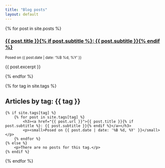 ```yaml
---
title: "Blog posts"
layout: default
---
```


{% for post in site.posts %}
<h3><a href="{{ post.url }}">{{ post.title }}{% if post.subtitle %}: {{ post.subtitle }}{% endif %}</a></h3>
<p><small>Posed on {{ post.date | date: '%B %d, %Y' }}</small></p>
<p>{{ post.excerpt }}</p>
{% endfor %}

{% for tag in site.tags %}
<h2>Articles by tag: {{ tag }}</h2>
    {% if site.tags[tag] %}
        {% for post in site.tags[tag] %}
            <h3><a href="{{ post.url }}">{{ post.title }}{% if post.subtitle %}: {{ post.subtitle }}{% endif %}</a></h3>
            <p><small>Posed on {{ post.date | date: '%B %d, %Y' }}</small></p>
        {% endfor %}
    {% else %}
        <p>There are no posts for this tag.</p>
    {% endif %}
{% endfor %}
